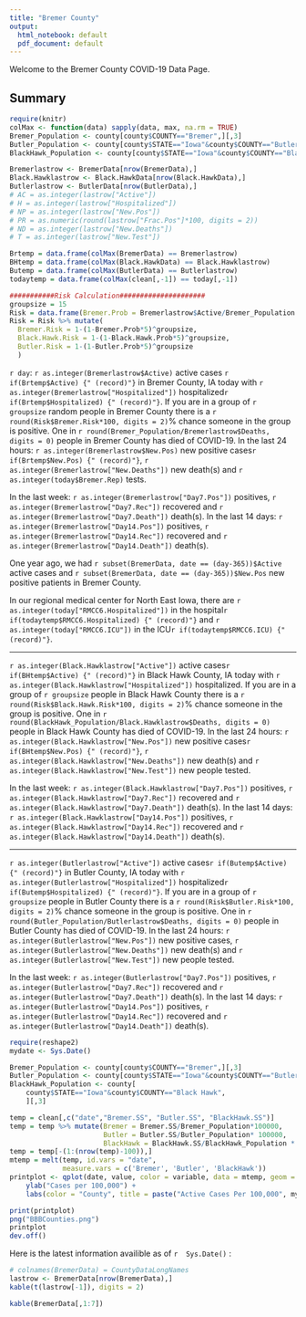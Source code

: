 ```yaml
---
title: "Bremer County"
output:
  html_notebook: default
  pdf_document: default
---
```


Welcome to the Bremer County COVID-19 Data Page.

## Summary
```r
require(knitr)
colMax <- function(data) sapply(data, max, na.rm = TRUE)
Bremer_Population <- county[county$COUNTY=="Bremer",][,3]
Butler_Population <- county[county$STATE=="Iowa"&county$COUNTY=="Butler",][,3]
BlackHawk_Population <- county[county$STATE=="Iowa"&county$COUNTY=="Black Hawk",][,3]

Bremerlastrow <- BremerData[nrow(BremerData),]
Black.Hawklastrow <- Black.HawkData[nrow(Black.HawkData),]
Butlerlastrow <- ButlerData[nrow(ButlerData),]
# AC = as.integer(lastrow["Active"])
# H = as.integer(lastrow["Hospitalized"])
# NP = as.integer(lastrow["New.Pos"])
# PR = as.numeric(round(lastrow["Frac.Pos"]*100, digits = 2))
# ND = as.integer(lastrow["New.Deaths"])
# T = as.integer(lastrow["New.Test"])

Brtemp = data.frame(colMax(BremerData) == Bremerlastrow)
BHtemp = data.frame(colMax(Black.HawkData) == Black.Hawklastrow)
Butemp = data.frame(colMax(ButlerData) == Butlerlastrow)
todaytemp = data.frame(colMax(clean[,-1]) == today[,-1])

###########Risk Calculation#####################
groupsize = 15
Risk = data.frame(Bremer.Prob = Bremerlastrow$Active/Bremer_Population , Black.Hawk.Prob = Black.Hawklastrow$Active/BlackHawk_Population, Butler.Prob = Butlerlastrow$Active/Butler_Population)
Risk = Risk %>% mutate(
  Bremer.Risk = 1-(1-Bremer.Prob*5)^groupsize,
  Black.Hawk.Risk = 1-(1-Black.Hawk.Prob*5)^groupsize,
  Butler.Risk = 1-(1-Butler.Prob*5)^groupsize
  )
```
`r day`: `r as.integer(Bremerlastrow$Active)` active cases `r if(Brtemp$Active) {" (record)"}` in Bremer County, IA today with `r as.integer(Bremerlastrow["Hospitalized"])` hospitalized`r if(Brtemp$Hospitalized) {" (record)"}`. If you are in a group of `r groupsize` random people in Bremer County there is a `r round(Risk$Bremer.Risk*100, digits = 2)`% chance someone in the group is positive. One in `r round(Bremer_Population/Bremerlastrow$Deaths, digits = 0)` people in Bremer County has died of COVID-19.
In the last 24 hours: `r as.integer(Bremerlastrow$New.Pos)` new positive cases`r if(Brtemp$New.Pos) {" (record)"}`, `r as.integer(Bremerlastrow["New.Deaths"])` new death(s) and `r as.integer(today$Bremer.Rep)` tests.

In the last week: `r as.integer(Bremerlastrow["Day7.Pos"])` positives, `r as.integer(Bremerlastrow["Day7.Rec"])` recovered and `r as.integer(Bremerlastrow["Day7.Death"])` death(s).
In the last 14 days: 
 `r as.integer(Bremerlastrow["Day14.Pos"])` positives, `r as.integer(Bremerlastrow["Day14.Rec"])` recovered and `r as.integer(Bremerlastrow["Day14.Death"])` death(s).
 
 One year ago, we had `r subset(BremerData, date == (day-365))$Active` active cases and  `r subset(BremerData, date == (day-365))$New.Pos` new positive patients in Bremer County.
 
In our regional medical center for North East Iowa, there are `r as.integer(today["RMCC6.Hospitalized"])` in the hospital`r if(todaytemp$RMCC6.Hospitalized) {" (record)"}` and `r as.integer(today["RMCC6.ICU"])` in the ICU`r if(todaytemp$RMCC6.ICU) {" (record)"}`.
 
 ***
 `r as.integer(Black.Hawklastrow["Active"])` active cases`r if(BHtemp$Active) {" (record)"}` in Black Hawk County, IA today with `r as.integer(Black.Hawklastrow["Hospitalized"])` hospitalized. If you are in a group of `r groupsize` people in Black Hawk County there is a `r round(Risk$Black.Hawk.Risk*100, digits = 2)`% chance someone in the group is positive. One in `r round(BlackHawk_Population/Black.Hawklastrow$Deaths, digits = 0)` people in Black Hawk County has died of COVID-19.
In the last 24 hours: `r as.integer(Black.Hawklastrow["New.Pos"])` new positive cases`r if(BHtemp$New.Pos) {" (record)"}`, `r as.integer(Black.Hawklastrow["New.Deaths"])` new death(s) and `r as.integer(Black.Hawklastrow["New.Test"])` new people tested.

In the last week: `r as.integer(Black.Hawklastrow["Day7.Pos"])` positives, `r as.integer(Black.Hawklastrow["Day7.Rec"])` recovered and `r as.integer(Black.Hawklastrow["Day7.Death"])` death(s).
In the last 14 days: 
 `r as.integer(Black.Hawklastrow["Day14.Pos"])` positives, `r as.integer(Black.Hawklastrow["Day14.Rec"])` recovered and `r as.integer(Black.Hawklastrow["Day14.Death"])` death(s).
 
 ***
 `r as.integer(Butlerlastrow["Active"])` active cases`r if(Butemp$Active) {" (record)"}` in Butler County, IA today with `r as.integer(Butlerlastrow["Hospitalized"])` hospitalized`r if(Butemp$Hospitalized) {" (record)"}`. If you are in a group of `r groupsize` people in Butler County there is a `r round(Risk$Butler.Risk*100, digits = 2)`% chance someone in the group is positive. One in `r round(Butler_Population/Butlerlastrow$Deaths, digits = 0)` people in Butler County has died of COVID-19.
In the last 24 hours: `r as.integer(Butlerlastrow["New.Pos"])` new positive cases, `r as.integer(Butlerlastrow["New.Deaths"])` new death(s) and `r as.integer(Butlerlastrow["New.Test"])` new people tested.

In the last week: `r as.integer(Butlerlastrow["Day7.Pos"])` positives, `r as.integer(Butlerlastrow["Day7.Rec"])` recovered and `r as.integer(Butlerlastrow["Day7.Death"])` death(s).
In the last 14 days: 
 `r as.integer(Butlerlastrow["Day14.Pos"])` positives, `r as.integer(Butlerlastrow["Day14.Rec"])` recovered and `r as.integer(Butlerlastrow["Day14.Death"])` death(s).


```r
require(reshape2)
mydate <- Sys.Date()

Bremer_Population <- county[county$COUNTY=="Bremer",][,3]
Butler_Population <- county[county$STATE=="Iowa"&county$COUNTY=="Butler",][,3]
BlackHawk_Population <- county[
    county$STATE=="Iowa"&county$COUNTY=="Black Hawk",
    ][,3]

temp = clean[,c("date","Bremer.SS", "Butler.SS", "BlackHawk.SS")]
temp = temp %>% mutate(Bremer = Bremer.SS/Bremer_Population*100000,
                       Butler = Butler.SS/Butler_Population* 100000,
                       BlackHawk = BlackHawk.SS/BlackHawk_Population * 100000)
temp = temp[-(1:(nrow(temp)-100)),]
mtemp = melt(temp, id.vars = "date", 
             measure.vars = c('Bremer', 'Butler', 'BlackHawk'))
printplot <- qplot(date, value, color = variable, data = mtemp, geom = c("point", "smooth")) +
    ylab("Cases per 100,000") +
    labs(color = "County", title = paste("Active Cases Per 100,000", mydate))

print(printplot)
png("BBBCounties.png")
printplot
dev.off()
```


Here is the latest information availible as of `r  Sys.Date()` :
```r
# colnames(BremerData) = CountyDataLongNames
lastrow <- BremerData[nrow(BremerData),]
kable(t(lastrow[-1]), digits = 2)
```

```r
kable(BremerData[,1:7])
```


